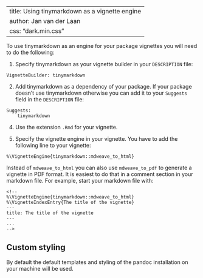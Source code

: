<!--
%\VignetteEngine{tinymarkdown::mdweave_to_html}
%\VignetteIndexEntry{Using tinymarkdown as a vignette engine}
-->
---
title: Using tinymarkdown as a vignette engine
author: Jan van der Laan
css: "dark.min.css"
---



To use tinymarkdown as an engine for your package vignettes you will need to do the following:

1. Specify tinymarkdown as your vignette builder in your `DESCRIPTION` file:

```
VignetteBuilder: tinymarkdown
```

2. Add tinymarkdown as a dependency of your package. If your package doesn't use tinymarkdown otherwise
you can add it to your `Suggests` field in the `DESCRIPTION` file:

```
Suggests: 
    tinymarkdown
```

4. Use the extension `.Rmd` for your vignette.

3. Specify the vignette engine in your vignette. You have to add the following line to your vignette:

```
%\VignetteEngine{tinymarkdown::mdweave_to_html}
```

Instead of `mdweave_to_html` you can also use `mdweave_to_pdf` to generate a vignette in PDF format. 
It is easiest to do that in a comment section in your markdown file. For example, start your 
markdown file with:

```
<!--
%\VignetteEngine{tinymarkdown::mdweave_to_html}
%\VignetteIndexEntry{The title of the vignette}
---
title: The title of the vignette
---
...
-->
```


## Custom styling

By default the default templates and styling of the pandoc installation on your machine 
will be used. 
